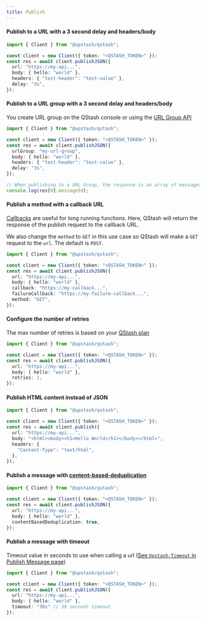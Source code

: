 ```yaml
---
title: Publish
---
```


#### Publish to a URL with a 3 second delay and headers/body

```typescript
import { Client } from "@upstash/qstash";

const client = new Client({ token: "<QSTASH_TOKEN>" });
const res = await client.publishJSON({
  url: "https://my-api...",
  body: { hello: "world" },
  headers: { "test-header": "test-value" },
  delay: "3s",
});
```

#### Publish to a URL group with a 3 second delay and headers/body

You create URL group on the QStash console or using the [URL Group API](/qstash/sdks/ts/examples/url-groups#create-a-url-group-and-add-2-endpoints)

```typescript
import { Client } from "@upstash/qstash";

const client = new Client({ token: "<QSTASH_TOKEN>" });
const res = await client.publishJSON({
  urlGroup: "my-url-group",
  body: { hello: "world" },
  headers: { "test-header": "test-value" },
  delay: "3s",
});

// When publishing to a URL Group, the response is an array of messages for each URL in the URL Group
console.log(res[0].messageId);
```

#### Publish a method with a callback URL

[Callbacks](/qstash/features/callbacks) are useful for long running functions. Here, QStash will return the response
of the publish request to the callback URL.

We also change the `method` to `GET` in this use case so QStash will make a `GET` request to the `url`. The default
is `POST`.

```typescript
import { Client } from "@upstash/qstash";

const client = new Client({ token: "<QSTASH_TOKEN>" });
const res = await client.publishJSON({
  url: "https://my-api...",
  body: { hello: "world" },
  callback: "https://my-callback...",
  failureCallback: "https://my-failure-callback...",
  method: "GET",
});
```

#### Configure the number of retries

The max number of retries is based on your [QStash plan](https://upstash.com/pricing/qstash)

```typescript
import { Client } from "@upstash/qstash";

const client = new Client({ token: "<QSTASH_TOKEN>" });
const res = await client.publishJSON({
  url: "https://my-api...",
  body: { hello: "world" },
  retries: 1,
});
```

#### Publish HTML content instead of JSON

```typescript
import { Client } from "@upstash/qstash";

const client = new Client({ token: "<QSTASH_TOKEN>" });
const res = await client.publish({
  url: "https://my-api...",
  body: "<html><body><h1>Hello World</h1></body></html>",
  headers: {
    "Content-Type": "text/html",
  },
});
```

#### Publish a message with [content-based-deduplication](/qstash/features/deduplication)

```typescript
import { Client } from "@upstash/qstash";

const client = new Client({ token: "<QSTASH_TOKEN>" });
const res = await client.publishJSON({
  url: "https://my-api...",
  body: { hello: "world" },
  contentBasedDeduplication: true,
});
```

#### Publish a message with timeout

Timeout value in seconds to use when calling a url ([See `Upstash-Timeout` in Publish Message page](/qstash/api/publish#request))

```typescript
import { Client } from "@upstash/qstash";

const client = new Client({ token: "<QSTASH_TOKEN>" });
const res = await client.publishJSON({
  url: "https://my-api...",
  body: { hello: "world" },
  timeout: "30s" // 30 seconds timeout
});
```
